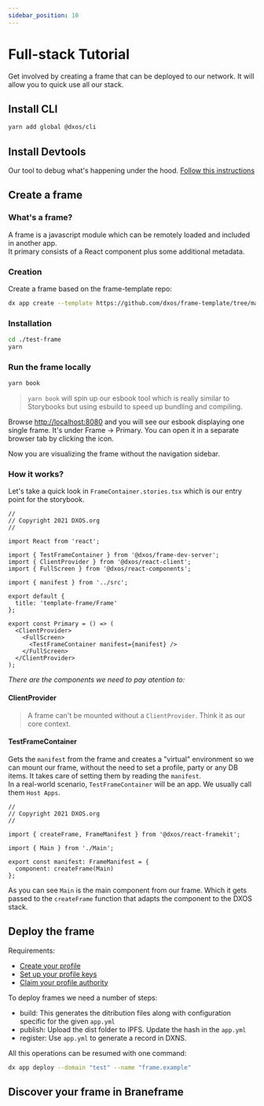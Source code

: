 ```yaml
---
sidebar_position: 10
---
```


# Full-stack Tutorial

Get involved by creating a frame that can be deployed to our network. It will allow you to quick use all our stack.

## Install CLI

```bash
yarn add global @dxos/cli
```

## Install Devtools
Our tool to debug what's happening under the hood. <a href="https://github.com/dxos/protocols/blob/main/packages/devtools/devtools-extension/README.md" target="_blank">Follow this instructions</a>

<!--
Could we use the dx CLI to download the artifact and then lead to Google Extension guide?
Something like:
```
dx devtools download

# DONE - Please follow this guide to add it as extension to Chrome: https://webkul.com/blog/how-to-install-the-unpacked-extension-in-chrome/
# DONE - Please follow this guide to add it as extension to Firefox: https://developer.mozilla.org/en-US/docs/Mozilla/Add-ons/WebExtensions/Your_first_WebExtension#installing
```
-->

## Create a frame

### What's a frame?
A frame is a javascript module which can be remotely loaded and included in another app.<br/>
It primary consists of a React component plus some additional metadata.

### Creation

Create a frame based on the frame-template repo:
```bash
dx app create --template https://github.com/dxos/frame-template/tree/master --path ./test-frame
```

### Installation
```bash
cd ./test-frame
yarn
```

### Run the frame locally

```bash
yarn book
```
> `yarn book` will spin up our esbook tool which is really similar to Storybooks but using esbuild to speed up bundling and compiling.

Browse <a href="http://localhost:8080" target="_blank">http://localhost:8080</a> and you will see our esbook displaying one single frame.
It's under Frame -> Primary.
You can open it in a separate browser tab by clicking the <OpenInNewIcon /> icon.

Now you are visualizing the frame without the navigation sidebar.

### How it works?

Let's take a quick look in `FrameContainer.stories.tsx` which is our entry point for the storybook.

```tsx
//
// Copyright 2021 DXOS.org
//

import React from 'react';

import { TestFrameContainer } from '@dxos/frame-dev-server';
import { ClientProvider } from '@dxos/react-client';
import { FullScreen } from '@dxos/react-components';

import { manifest } from '../src';

export default {
  title: 'template-frame/Frame'
};

export const Primary = () => (
  <ClientProvider>
    <FullScreen>
      <TestFrameContainer manifest={manifest} />
    </FullScreen>
  </ClientProvider>
);  
```

*There are the components we need to pay atention to:*

#### ClientProvider

> A frame can't be mounted without a `ClientProvider`. Think it as our core context.

<TypescriptApiBox name='ClientProvider' />

#### TestFrameContainer

Gets the `manifest` from the frame and creates a "virtual" environment so we can mount our frame, without the need to set a profile, party or any DB items.
It takes care of setting them by reading the `manifest`.<br/>
In a real-world scenario, `TestFrameContainer` will be an app. We usually call them `Host Apps`.

```tsx
//
// Copyright 2021 DXOS.org
//

import { createFrame, FrameManifest } from '@dxos/react-framekit';

import { Main } from './Main';

export const manifest: FrameManifest = {
  component: createFrame(Main)
};
```

As you can see `Main` is the main component from our frame. 
Which it gets passed to the `createFrame` function that adapts the component to the DXOS stack.




## Deploy the frame

Requirements:
- <a href="/docs/ref-cli/installation" target="_blank">Create your profile</a>
- <a href="/docs/ref-cli/profile-keys-setup" target="_blank">Set up your profile keys</a>
- <a href="/docs/ref-cli/profile-authority" target="_blank">Claim your profile authority</a>

To deploy frames we need a number of steps:

- build: This generates the ditribution files along with configuration specific for the given `app.yml`
- publish: Upload the dist folder to IPFS. Update the hash in the `app.yml`
- register: Use `app.yml` to generate a record in DXNS.

All this operations can be resumed with one command:

```bash
dx app deploy --domain "test" --name "frame.example"
```

## Discover your frame in Braneframe

<!-- TODO(zarco): josiah maybe you can explain this? -->
